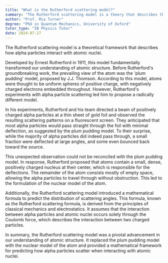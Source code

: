 ```yaml
---
title: "What is the Rutherford scattering model?"
summary: "The Rutherford scattering model is a theory that describes the scattering of alpha particles by atomic nuclei."
author: "Prof. Mia Turner"
degree: "PhD in Quantum Mechanics, University of Oxford"
tutor_type: "IB Physics Tutor"
date: 2024-07-27
---
```


The Rutherford scattering model is a theoretical framework that describes how alpha particles interact with atomic nuclei.

Developed by Ernest Rutherford in $1911$, this model fundamentally transformed our understanding of atomic structure. Before Rutherford's groundbreaking work, the prevailing view of the atom was the 'plum pudding' model, proposed by J.J. Thomson. According to this model, atoms were thought to be uniform spheres of positive charge, with negatively charged electrons embedded throughout. However, Rutherford's experiments with alpha particle scattering led him to propose a radically different model.

In his experiments, Rutherford and his team directed a beam of positively charged alpha particles at a thin sheet of gold foil and observed the resulting scattering patterns on a fluorescent screen. They anticipated that most alpha particles would pass straight through the foil with minimal deflection, as suggested by the plum pudding model. To their surprise, while the majority of alpha particles did indeed pass through, a small fraction were deflected at large angles, and some even bounced back toward the source.

This unexpected observation could not be reconciled with the plum pudding model. In response, Rutherford proposed that atoms contain a small, dense, positively charged nucleus at their center, which is responsible for the deflections. The remainder of the atom consists mostly of empty space, allowing the alpha particles to travel through without obstruction. This led to the formulation of the nuclear model of the atom.

Additionally, the Rutherford scattering model introduced a mathematical formula to predict the distribution of scattering angles. This formula, known as the Rutherford scattering formula, is derived from the principles of classical mechanics and electrostatics. It assumes that the interaction between alpha particles and atomic nuclei occurs solely through the Coulomb force, which describes the interaction between two charged particles.

In summary, the Rutherford scattering model was a pivotal advancement in our understanding of atomic structure. It replaced the plum pudding model with the nuclear model of the atom and provided a mathematical framework for predicting how alpha particles scatter when interacting with atomic nuclei.
    